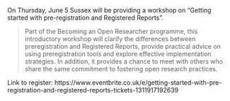 <!-- Got any organisation information on preregistration or registering protocols? Include it below.

This information will appear on https://amandamiotto.github.io/ReproducibleResearch/instructor/step3MethodStats.html#preregistration

-->

On Thursday, June 5 Sussex will be providing a workshop on "Getting started with pre-registration and Registered Reports".

> Part of the Becoming an Open Researcher programme, this introductory workshop will clarify the differences between preregistration and Registered Reports, provide practical advice on using preregistration tools and explore effective implementation strategies. In addition, it provides a chance to meet with others who share the same commitment to fostering open research practices.

Link to register: https://www.eventbrite.co.uk/e/getting-started-with-pre-registration-and-registered-reports-tickets-1311917192639
